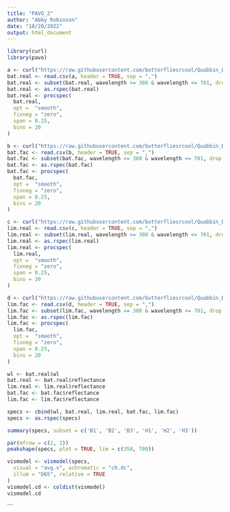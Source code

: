 ```yaml
---
title: "PAVO_2"
author: "Abby Robinson"
date: "10/20/2022"
output: html_document
---
```


```r
library(curl)
library(pavo)
```

```r
a <- curl("https://raw.githubusercontent.com/butterfliesrcool/Quabbin_Data/main/battus_real_wing_spectra.csv")
bat.real <- read.csv(a, header = TRUE, sep = ",")
bat.real <- subset(bat.real, wavelength >= 300 & wavelength <= 701, drop = FALSE)
bat.real <- as.rspec(bat.real)
bat.real <- procspec(
  bat.real,
  opt =  "smooth",
  fixneg = "zero",
  span = 0.25,
  bins = 20
)
```

```r
b <- curl("https://raw.githubusercontent.com/butterfliesrcool/Quabbin_Data/main/battus_facsimile_spectra.csv")
bat.fac <- read.csv(b, header = TRUE, sep = ",")
bat.fac <- subset(bat.fac, wavelength >= 300 & wavelength <= 701, drop = FALSE)
bat.fac <- as.rspec(bat.fac)
bat.fac <- procspec(
  bat.fac,
  opt =  "smooth",
  fixneg = "zero",
  span = 0.25,
  bins = 20
)
```

```r
c <- curl("https://raw.githubusercontent.com/butterfliesrcool/Quabbin_Data/main/limenitis_real_wing_spectra.csv")
lim.real <- read.csv(c, header = TRUE, sep = ",")
lim.real <- subset(lim.real, wavelength >= 300 & wavelength <= 701, drop = FALSE)
lim.real <- as.rspec(lim.real)
lim.real <- procspec(
  lim.real,
  opt =  "smooth",
  fixneg = "zero",
  span = 0.25,
  bins = 20
)
```

```r
d <- curl("https://raw.githubusercontent.com/butterfliesrcool/Quabbin_Data/main/limenitis_facsimile_spectra.csv")
lim.fac <- read.csv(d, header = TRUE, sep = ",")
lim.fac <- subset(lim.fac, wavelength >= 300 & wavelength <= 701, drop = FALSE)
lim.fac <- as.rspec(lim.fac)
lim.fac <- procspec(
  lim.fac,
  opt =  "smooth",
  fixneg = "zero",
  span = 0.25,
  bins = 20
)
```

```r
wl <- bat.real$wl
bat.real <- bat.real$reflectance
lim.real <- lim.real$reflectance
bat.fac <- bat.fac$reflectance
lim.fac <- lim.fac$reflectance

specs <- cbind(wl, bat.real, lim.real, bat.fac, lim.fac)
specs <- as.rspec(specs)

summary(specs, subset = c('B1', 'B2', 'B3', 'H1', 'H2', 'H3'))
```
```r
par(mfrow = c(2, 2))
peakshape(specs, plot = TRUE, lim = c(350, 700))
```
```r
vismodel <- vismodel(specs,
  visual = "avg.v", achromatic = "ch.dc",
  illum = "D65", relative = TRUE
)
vismodel.cd <- coldist(vismodel)
vismodel.cd
```
```
